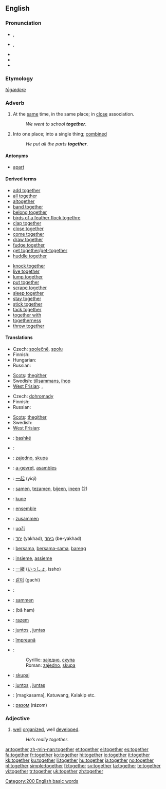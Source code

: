 {{wikipedia}}
==English==

{{rank|above|received|read|300|together|already|son|death}}

===Pronunciation===
* {{a|UK}} {{IPA|/tʊˈgɛð.ə(ɹ)/|/təˈgɛð.ə(ɹ)/}}, {{SAMPA|/tU"gED.@(r\)/|/t@"gED.@(r\)/}}
* {{a|US}} {{IPA|/tʊˈgɛðɚ/}}, {{SAMPA|/tU"gED@`/}}
* {{audio|en-us-together.ogg|Audio (US)}}
* {{rhymes|ɛðə(r)}}
* {{hyphenation|to|geth|er}}

===Etymology===
{{etyl|ang}} ''[[tōgædere]]''

===Adverb===
{{en-adv|-}}

# At the [[same]] time, in the same place; in [[close]] association.
#: ''We went to school '''together'''''.
# Into one place; into a single thing; [[combined]]
#: ''He put all the parts '''together'''''.

====Antonyms====
* [[apart]]

====Derived terms====
{{rel-top}}
* [[add together]]
* [[all together]]
* [[altogether]]
* [[band together]]
* [[belong together]]
* [[birds of a feather flock togethre]]
* [[clap together]]
* [[close together]]
* [[come together]]
* [[draw together]]
* [[fudge together]]
* [[get together]]/[[get-together]]
* [[huddle together]]
{{rel-mid}}
* [[knock together]]
* [[live together]]
* [[lump together]]
* [[put together]]
* [[scrape together]]
* [[sleep together]]
* [[stay together]]
* [[stick together]]
* [[tack together]]
* [[together with]]
* [[togetherness]]
* [[throw together]]
{{rel-bottom}}

====Translations====
{{trans-top|at the same time, in the same place}}
* Czech: [[společně]], [[spolu]]
* Finnish: {{t+|fi|yhdessä}}
* Hungarian: {{t|hu|együtt}}
* Russian: {{t+|ru|вместе|tr=vm'ést'e|sc=Cyrl}}
{{trans-mid}}
* [[Scots]]: [[thegither]]
* Swedish: [[tillsammans]], [[ihop]]
* [[West Frisian]]: {{t|fy|mei-inoar|xs=West Frisian}}, {{t|fy|meiïnoar|xs=West Frisian}}
{{trans-bottom}}

{{trans-top|into one place}}
* Czech: [[dohromady]]
* Finnish: {{t-|fi|yhteen}}
* Russian: {{t+|ru|вместе|tr=vm'ést'e|sc=Cyrl}}
{{trans-mid}}
* [[Scots]]: [[thegither]]
* Swedish: {{t-|sv|tillsammans}}
* [[West Frisian]]: {{t-|fy|gear|xs=West Frisian}}
{{trans-bottom}}

{{checktrans-top}}
* {{ttbc|Albanian}}: [[bashkë]]
* {{ttbc|Arabic}}: {{Arab|[[معا|معًا]]}} {{IPAchar|(máʕan)}}
* {{ttbc|Bosnian}}: [[zajedno]], [[skupa]]
* {{ttbc|Breton}}: [[a-gevret]], [[asambles]]
* {{ttbc|Chinese}}: [[一起]] (yìqǐ)
* {{ttbc|Dutch}}: [[samen]], [[tezamen]], [[bijeen]], [[ineen]] (2)
* {{ttbc|Esperanto}}: [[kune]]
* {{ttbc|French}}: [[ensemble]]
* {{ttbc|German}}: [[zusammen]]
* {{ttbc|Greek}}: [[μαζί]]
* {{ttbc|Hebrew}}: [[יחד]] (yakhad), [[ביחד]] (be-yakhad)
* {{ttbc|Indonesian}}: [[sama|bersama]], [[sama|bersama-sama]], [[bareng]]
* {{ttbc|Italian}}: [[insieme]], [[assieme]]
* {{ttbc|Japanese}}: [[一緒]] ([[いっしょ]], issho)
{{trans-mid}}
* {{ttbc|Korean}}: [[같이]] (gachi)
* {{ttbc|Kurdish}}: {{KUchar|[[پێکه‌وه‌]]}}
* {{ttbc|Norwegian}}: [[sammen]]
* {{ttbc|Persian}}: {{fa-Arab|[[با هم]]}} (bā ham)
* {{ttbc|Polish}}: [[razem]]
* {{ttbc|Portuguese}}: [[juntos]] {{m}}, [[juntas]] {{f}}
* {{ttbc|Romanian}}: [[împreună]]
* {{ttbc|Serbian}}:
*: Cyrillic: [[заједно]], [[скупа]]
*: Roman: [[zajedno]], [[skupa]]
* {{ttbc|Slovene}}: [[skupaj]]
* {{ttbc|Spanish}}: [[juntos]] {{m}}, [[juntas]] {{f}}
* {{ttbc|Tagalog}}: [magkasama], Katuwang, Kalakip etc.
* {{ttbc|Ukrainian}}: [[разом]] (rázom)
{{trans-bottom}}

===Adjective===
{{en-adj}}

# {{colloquial}} [[well]] [[organize]]d, well [[develop]]ed.
#: ''He’s really together''.

[[Category:200 English basic words]]


[[ar:together]]
[[zh-min-nan:together]]
[[et:together]]
[[el:together]]
[[es:together]]
[[fa:together]]
[[fr:together]]
[[ko:together]]
[[hi:together]]
[[io:together]]
[[it:together]]
[[kk:together]]
[[ku:together]]
[[li:together]]
[[hu:together]]
[[ja:together]]
[[no:together]]
[[pl:together]]
[[simple:together]]
[[fi:together]]
[[sv:together]]
[[ta:together]]
[[te:together]]
[[vi:together]]
[[tr:together]]
[[uk:together]]
[[zh:together]]
